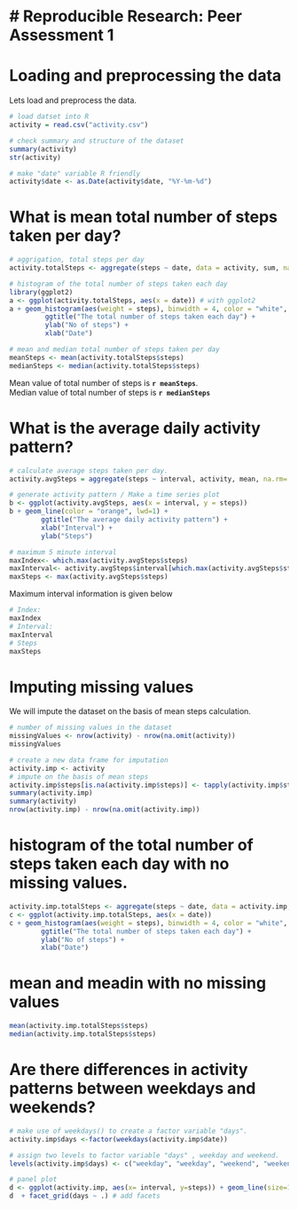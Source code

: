
# Reproducible Research: Peer Assessment 1
==========================================

# Loading and preprocessing the data
Lets load and preprocess the data.

```r
# load datset into R
activity = read.csv("activity.csv")
```

```r
# check summary and structure of the dataset
summary(activity)
str(activity)

# make "date" variable R friendly
activity$date <- as.Date(activity$date, "%Y-%m-%d")
```

# What is mean total number of steps taken per day?

```r
# aggrigation, total steps per day
activity.totalSteps <- aggregate(steps ~ date, data = activity, sum, na.rm= TRUE)
```

```r
# histogram of the total number of steps taken each day
library(ggplot2)
a <- ggplot(activity.totalSteps, aes(x = date)) # with ggplot2
a + geom_histogram(aes(weight = steps), binwidth = 4, color = "white", fill = "orange") +  
         ggtitle("The total number of steps taken each day") +
         ylab("No of steps") +
         xlab("Date") 
```

```r
# mean and median total number of steps taken per day
meanSteps <- mean(activity.totalSteps$steps)
medianSteps <- median(activity.totalSteps$steps)
```
Mean value of total number of steps is **`r meanSteps`**.  
Median value of total number of steps is **`r medianSteps`**

# What is the average daily activity pattern?
```r
# calculate average steps taken per day.
activity.avgSteps = aggregate(steps ~ interval, activity, mean, na.rm= TRUE)
```

```r
# generate activity pattern / Make a time series plot
b <- ggplot(activity.avgSteps, aes(x = interval, y = steps))
b + geom_line(color = "orange", lwd=1) + 
        ggtitle("The average daily activity pattern") +
        xlab("Interval") + 
        ylab("Steps")
```

```r
# maximum 5 minute interval
maxIndex<- which.max(activity.avgSteps$steps)
maxInterval<- activity.avgSteps$interval[which.max(activity.avgSteps$steps)]
maxSteps <- max(activity.avgSteps$steps)
```

Maximum interval information is given below  
```r
# Index: 
maxIndex
# Interval: 
maxInterval
# Steps
maxSteps
```


# Imputing missing values
We will impute the dataset on the basis of mean steps calculation.

```r
# number of missing values in the dataset
missingValues <- nrow(activity) - nrow(na.omit(activity))
missingValues
```

```r
# create a new data frame for imputation
activity.imp <- activity
# impute on the basis of mean steps 
activity.imp$steps[is.na(activity.imp$steps)] <- tapply(activity.imp$steps, activity.imp$interval, mean, na.rm = T)
summary(activity.imp)
summary(activity)
nrow(activity.imp) - nrow(na.omit(activity.imp))
```


# histogram of the total number of steps taken each day with no missing values.
```r
activity.imp.totalSteps <- aggregate(steps ~ date, data = activity.imp, sum)
c <- ggplot(activity.imp.totalSteps, aes(x = date)) 
c + geom_histogram(aes(weight = steps), binwidth = 4, color = "white", fill = "orange") +  
        ggtitle("The total number of steps taken each day") +
        ylab("No of steps") +
        xlab("Date") 
```

# mean and meadin with no missing values
```r
mean(activity.imp.totalSteps$steps)
median(activity.imp.totalSteps$steps)
````


# Are there differences in activity patterns between weekdays and weekends?
```r
# make use of weekdays() to create a factor variable "days".
activity.imp$days <-factor(weekdays(activity.imp$date))

# assign two levels to factor variable "days" , weekday and weekend.        
levels(activity.imp$days) <- c("weekday", "weekday", "weekend", "weekend", "weekday", "weekday", "weekday")

# panel plot
d <- ggplot(activity.imp, aes(x= interval, y=steps)) + geom_line(size=1, color="orange")
d  + facet_grid(days ~ .) # add facets
```



